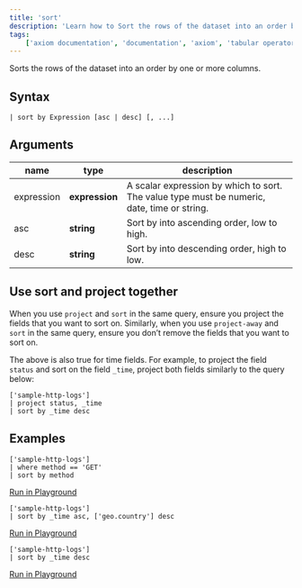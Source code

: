 ```yaml
---
title: 'sort'
description: 'Learn how to Sort the rows of the dataset into an order by one or more columns.'
tags: 
    ['axiom documentation', 'documentation', 'axiom', 'tabular operators', 'sort']
---
```


Sorts the rows of the dataset into an order by one or more columns.

## Syntax

```kusto
| sort by Expression [asc | desc] [, ...]
```

## Arguments

| **name**   | **type**     | **description**                                                                               |
| ---------- | ------------ | --------------------------------------------------------------------------------------------- |
| expression | **expression** | A scalar expression by which to sort. The value type must be numeric, date, time or string. |
| asc        | **string**     | Sort by into ascending order, low to high.                                                    |
| desc       | **string**     | Sort by into descending order, high to low.                                                   |

## Use sort and project together

When you use `project` and `sort` in the same query, ensure you project the fields that you want to sort on. Similarly, when you use `project-away` and `sort` in the same query, ensure you don’t remove the fields that you want to sort on.

The above is also true for time fields. For example, to project the field `status` and sort on the field `_time`, project both fields similarly to the query below:

```apl
['sample-http-logs']
| project status, _time
| sort by _time desc
```

## Examples

```kusto
['sample-http-logs']
| where method == 'GET'
| sort by method
```

[Run in Playground](https://play.axiom.co/axiom-play-qf1k/explorer?initForm=%7B%22apl%22%3A%20%22%5B%27sample-http-logs%27%5D%20%7C%20where%20method%20%3D%3D%20%27GET%27%20%7C%20sort%20by%20method%22%7D)

```kusto
['sample-http-logs']
| sort by _time asc, ['geo.country'] desc 
```

[Run in Playground](https://play.axiom.co/axiom-play-qf1k/explorer?initForm=%7B%22apl%22%3A%20%22%5B%27sample-http-logs%27%5D%5Cn%7C%20sort%20by%20_time%20asc%2C%20%5B%27geo.country%27%5D%20desc%22%7D)

```kusto
['sample-http-logs']
| sort by _time desc
```

[Run in Playground](https://play.axiom.co/axiom-play-qf1k/explorer?initForm=%7B%22apl%22%3A%20%22%5B%27sample-http-logs%27%5D%5Cn%7C%20sort%20by%20_time%20desc%22%7D)
